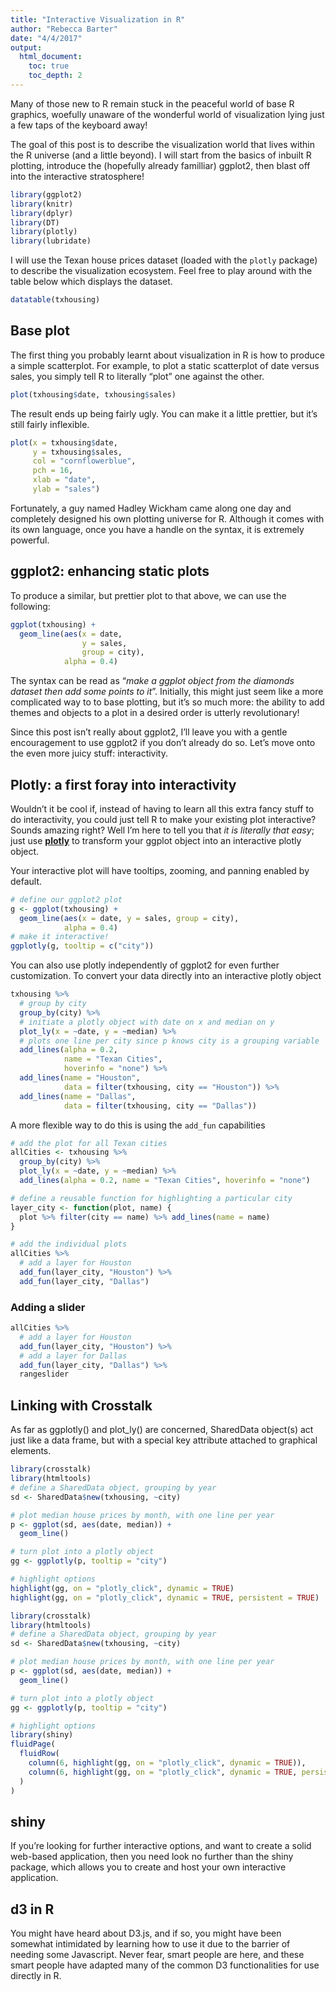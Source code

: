 ```yaml
---
title: "Interactive Visualization in R"
author: "Rebecca Barter"
date: "4/4/2017"
output: 
  html_document:
    toc: true
    toc_depth: 2
---
```


Many of those new to R remain stuck in the peaceful world of base R graphics, woefully unaware of the wonderful world of visualization lying just a few taps of the keyboard away!

The goal of this post is to describe the visualization world that lives within the R universe (and a little beyond). I will start from the basics of inbuilt R plotting, introduce the (hopefully already familliar) ggplot2, then blast off into the interactive stratosphere!

```r
library(ggplot2)
library(knitr)
library(dplyr)
library(DT)
library(plotly)
library(lubridate)
```

I will use the Texan house prices dataset (loaded with the `plotly` package) to describe the visualization ecosystem. Feel free to play around with the table below which displays the dataset.

```r
datatable(txhousing)
```

## Base plot

The first thing you probably learnt about visualization in R is how to produce a simple scatterplot. For example, to plot a static scatterplot of date versus sales, you simply tell R to literally "plot" one against the other.

```r
plot(txhousing$date, txhousing$sales)
```

The result ends up being fairly ugly. You can make it a little prettier, but it's still fairly inflexible.

```r
plot(x = txhousing$date, 
     y = txhousing$sales, 
     col = "cornflowerblue", 
     pch = 16,
     xlab = "date",
     ylab = "sales")
```

Fortunately, a guy named Hadley Wickham came along one day and completely designed his own plotting universe for R. Although it comes with its own language, once you have a handle on the syntax, it is extremely powerful.

## ggplot2: enhancing static plots

To produce a similar, but prettier plot to that above, we can use the following:

```r
ggplot(txhousing) +
  geom_line(aes(x = date, 
                y = sales, 
                group = city),
            alpha = 0.4) 
```

The syntax can be read as "*make a ggplot object from the diamonds dataset then add some points to it*". Initially, this might just seem like a more complicated way to to base plotting, but it's so much more: the ability to add themes and objects to a plot in a desired order is utterly revolutionary!

Since this post isn't really about ggplot2, I'll leave you with a gentle encouragement to use ggplot2 if you don't already do so. Let's move onto the even more juicy stuff: interactivity.

## Plotly: a first foray into interactivity

Wouldn't it be cool if, instead of having to learn all this extra fancy stuff to do interactivity, you could just tell R to make your existing plot interactive? Sounds amazing right? Well I'm here to tell you that *it is literally that easy*; just use [**plotly**](https://cpsievert.github.io/plotly_book/) to transform your ggplot object into an interactive plotly object.

Your interactive plot will have tooltips, zooming, and panning enabled by default.

```r
# define our ggplot2 plot
g <- ggplot(txhousing) +
  geom_line(aes(x = date, y = sales, group = city),
            alpha = 0.4)
# make it interactive!
ggplotly(g, tooltip = c("city"))
```


You can also use plotly independently of ggplot2 for even further customization. To convert your data directly into an interactive plotly object

```r

txhousing %>% 
  # group by city
  group_by(city) %>%
  # initiate a plotly object with date on x and median on y
  plot_ly(x = ~date, y = ~median) %>%
  # plots one line per city since p knows city is a grouping variable
  add_lines(alpha = 0.2, 
            name = "Texan Cities", 
            hoverinfo = "none") %>%
  add_lines(name = "Houston", 
            data = filter(txhousing, city == "Houston")) %>%
  add_lines(name = "Dallas", 
            data = filter(txhousing, city == "Dallas"))

```

A more flexible way to do this is using the `add_fun` capabilities

```r
# add the plot for all Texan cities
allCities <- txhousing %>%
  group_by(city) %>%
  plot_ly(x = ~date, y = ~median) %>%
  add_lines(alpha = 0.2, name = "Texan Cities", hoverinfo = "none")

# define a reusable function for highlighting a particular city
layer_city <- function(plot, name) {
  plot %>% filter(city == name) %>% add_lines(name = name)
}

# add the individual plots
allCities %>% 
  # add a layer for Houston
  add_fun(layer_city, "Houston") %>%
  add_fun(layer_city, "Dallas") 
```

### Adding a slider


```r
allCities %>% 
  # add a layer for Houston
  add_fun(layer_city, "Houston") %>%
  # add a layer for Dallas
  add_fun(layer_city, "Dallas") %>%
  rangeslider

```


## Linking with Crosstalk

As far as ggplotly() and plot_ly() are concerned, SharedData object(s) act just like a data frame, but with a special key attribute attached to graphical elements.



```r
library(crosstalk)
library(htmltools)
# define a SharedData object, grouping by year
sd <- SharedData$new(txhousing, ~city)

# plot median house prices by month, with one line per year
p <- ggplot(sd, aes(date, median)) +
  geom_line() 

# turn plot into a plotly object
gg <- ggplotly(p, tooltip = "city")

# highlight options
highlight(gg, on = "plotly_click", dynamic = TRUE)
highlight(gg, on = "plotly_click", dynamic = TRUE, persistent = TRUE)
```


```r
library(crosstalk)
library(htmltools)
# define a SharedData object, grouping by year
sd <- SharedData$new(txhousing, ~city)

# plot median house prices by month, with one line per year
p <- ggplot(sd, aes(date, median)) +
  geom_line() 

# turn plot into a plotly object
gg <- ggplotly(p, tooltip = "city")

# highlight options
library(shiny)
fluidPage(
  fluidRow(
    column(6, highlight(gg, on = "plotly_click", dynamic = TRUE)), 
    column(6, highlight(gg, on = "plotly_click", dynamic = TRUE, persistent = TRUE)) 
  )
)
```


## shiny

If you're looking for further interactive options, and want to create a solid web-based application, then you need look no further than the shiny package, which allows you to create and host your own interactive application.



## d3 in R

You might have heard about D3.js, and if so, you might have been somewhat intimidated by learning how to use it due to the barrier of needing some Javascript. Never fear, smart people are here, and these smart people have adapted many of the common D3 functionalities for use directly in R.
